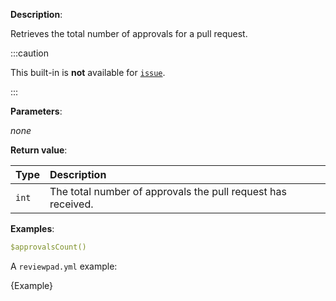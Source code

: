 
**Description**:

Retrieves the total number of approvals for a pull request.

:::caution

This built-in is **not** available for [`issue`](/guides/syntax#workflow).

:::

**Parameters**:

_none_

**Return value**:

| Type  | Description                                                  |
| :---- | :----------------------------------------------------------- |
| `int` | The total number of approvals the pull request has received. |

**Examples**:

```yml
$approvalsCount()
```

A `reviewpad.yml` example:

<CodeBlock language="yml" title="reviewpad.yml">{Example}</CodeBlock>
